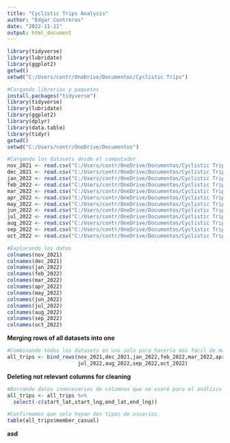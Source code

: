 ```yaml
---
title: "Cyclistic Trips Analysis"
author: "Edgar Contreras"
date: "2022-11-21"
output: html_document
---
```


```r
library(tidyverse)
library(lubridate)
library(ggplot2)
getwd()
setwd("C:/Users/contr/OneDrive/Documentos/Cyclistic Trips")
```



```r
#Cargando librerias y paquetes 
install.packages("tidyverse")
library(tidyverse)
library(lubridate)
library(ggplot2)
library(dplyr)
library(data.table)
library(tidyr)
getwd()
setwd("C:/Users/contr/OneDrive/Documentos")
```

```r
#Cargando los datasets desde el computador
nov_2021 <- read.csv("C:/Users/contr/OneDrive/Documentos/Cyclistic Trips/202111-divvy-tripdata.csv")
dec_2021 <- read.csv("C:/Users/contr/OneDrive/Documentos/Cyclistic Trips/202112-divvy-tripdata.csv")
jan_2022 <- read.csv("C:/Users/contr/OneDrive/Documentos/Cyclistic Trips/202201-divvy-tripdata.csv")
feb_2022 <- read.csv("C:/Users/contr/OneDrive/Documentos/Cyclistic Trips/202202-divvy-tripdata.csv")
mar_2022 <- read.csv("C:/Users/contr/OneDrive/Documentos/Cyclistic Trips/202203-divvy-tripdata.csv")
apr_2022 <- read.csv("C:/Users/contr/OneDrive/Documentos/Cyclistic Trips/202204-divvy-tripdata.csv")
may_2022 <- read.csv("C:/Users/contr/OneDrive/Documentos/Cyclistic Trips/202205-divvy-tripdata.csv")
jun_2022 <- read.csv("C:/Users/contr/OneDrive/Documentos/Cyclistic Trips/202206-divvy-tripdata.csv")
jul_2022 <- read.csv("C:/Users/contr/OneDrive/Documentos/Cyclistic Trips/202207-divvy-tripdata.csv")
aug_2022 <- read.csv("C:/Users/contr/OneDrive/Documentos/Cyclistic Trips/202208-divvy-tripdata.csv")
sep_2022 <- read.csv("C:/Users/contr/OneDrive/Documentos/Cyclistic Trips/202209-divvy-tripdata.csv")
oct_2022 <- read.csv("C:/Users/contr/OneDrive/Documentos/Cyclistic Trips/202210-divvy-tripdata.csv")
```

```r
#Explorando los datos
colnames(nov_2021)
colnames(dec_2021)
colnames(jan_2022)
colnames(feb_2022)
colnames(mar_2022)
colnames(apr_2022)
colnames(may_2022)
colnames(jun_2022)
colnames(jul_2022)
colnames(aug_2022)
colnames(sep_2022)
colnames(oct_2022)
```

**Merging rows of all datasets into one**

```r
#Combinando todos los datasets en uno solo para hacerlo más fácil de manejar.
all_trips <- bind_rows(nov_2021,dec_2021,jan_2022,feb_2022,mar_2022,apr_2022,may_2022,jun_2022,
                       jul_2022,aug_2022,sep_2022,oct_2022)
```

**Deleting not relevant columns for cleaning**

```r
#Borrando datos innecesarios de columnas que no usaré para el análisis
all_trips <- all_trips %>%
  select(-c(start_lat,start_lng,end_lat,end_lng))

#Confirmamos que solo hayan dos tipos de usuarios.
table(all_trips$member_casual)
```

**asd**

